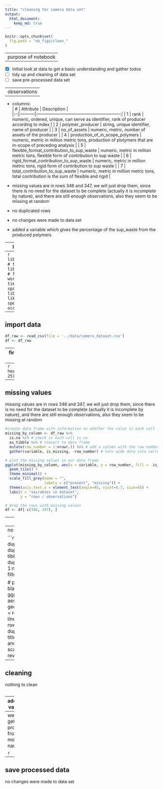 ```yaml
---
title: "cleaning for camera data set"
output: 
  html_document:
    keep_md: true
---
```


```r
knitr::opts_chunk$set(
  fig.path = "nb_figs/clean_"
)
```

---
purpose of notebook
---

  - [x] initial look at data to get a basic understanding and gather todos  
  - [ ] tidy up and cleaning of data set  
  - [ ] save pre-processed data set  

---
observations
---
  
  - columns:   
  | # | Attribute | Description |                                                                                               
  |:-:|:---------:|:-----------------------------------------------------------:|
  | 1 | rank | numeric, ordered, unique, can serve as identifier, rank of producer according to index |
  | 2 | polymer_producer | string, unique identifier, name of producer |
  | 3 | no_of_assets  | numeric, metric, number of assets of the producer |
  | 4 | production_of_in_scope_polymers | numeric, metric in million metric tons, production of plolymers that are in-scope of preceding analysis |
  | 5 | flexible_format_contribution_to_sup_waste | numeric, metric in million metric tons, flexible form of contribution to sup waste |
  | 6 | rigid_format_contribution_to_sup_waste | numeric, metric in million metric tons, rigid form of contribution to sup waste |
  | 7 | total_contribution_to_sup_waste | numeric, metric in million metric tons, total contribution is the sum of flexible and rigid |
  
  - missing values are in rows 346 and 347, we will just drop them, since there is no need for the dataset to be complete (actually it is incomplete by nature), and there are still       enough observations, also they seem to be missing at random 
  - no duplicated rows
  - no changes were made to data set
  - added a variable which gives the percentage of the sup_waste from the produced polymers
               
---
load packages
---
```r
library(tidyverse) # tidy data frame
library(lubridate) # functions to work with date-times and time-spans
library(scrubr) # like dplyr but specifically for occurrence data
```

---
import data
---
```r
df_raw <- read_csv(file = '../data/camera_dataset.csv')
df <- df_raw
```

---
first look at data
---
```r
head(df_raw, 25)
```
```r
tail(df_raw)
```
```r
summary(df_raw)
```

---
missing values
---
missing values are in rows 346 and 347, we will just drop them, since there is no need for the dataset to be complete (actually it is incomplete by nature), and there are still enough observations, also they seem to be missing at random 

```r
#create data frame with information on whether the value in each cell is missing
missing_by_column <- df_raw %>%
  is.na %>% # check is each cell is na
  as_tibble %>% # convert to data frame
  mutate(row_number = 1:nrow(.)) %>% # add a column with the row number
  gather(variable, is_missing, -row_number) # turn wide data into narrow data

# plot the missing values in our data frame
ggplot(missing_by_column, aes(x = variable, y = row_number, fill =  is_missing)) +
  geom_tile() +
  theme_minimal() +
  scale_fill_grey(name = "",
                  labels = c("present", "missing")) +
  theme(axis.text.x = element_text(angle=45, vjust=0.7, size=8)) +
  labs(x = "vairables in dataset",
       y = "rows / observations")
```
```r
# drop the rows with missing values 
df <- df[-c(346, 347), ]
```

---
duplicated rows
---
no duplicated rows

```r
# get row number of duplicated rows
duplicated_rows = tibble(duplicated = duplicated(df_raw), row = 1:nrow(df_raw)) %>%
  filter(duplicated == T)

# plot duplicated rows as black lines
ggplot(duplicated_rows, aes(xintercept = row)) +
  geom_vline(aes(xintercept = row)) + # plot a black line for each duplicated row
  ggtitle("indexes of duplicated rows") + # add title
  coord_flip() + # flip x and y axis
  scale_x_reverse() # reverse x axis
```

---
cleaning
---
nothing to clean

```r

```

---
additional variables
---
we can get the producer from the model name

```r

```

---
save processed data
---

no changes were made to data set





















